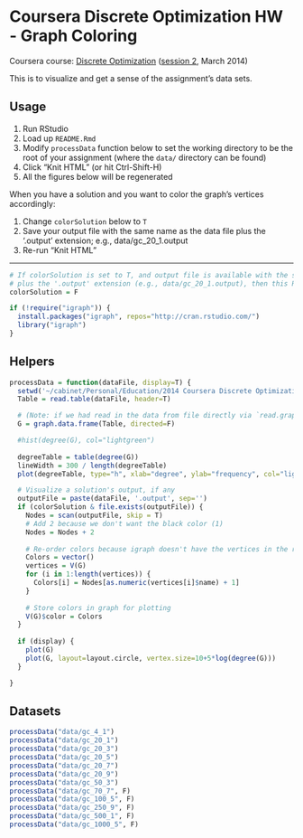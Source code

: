 Coursera Discrete Optimization HW - Graph Coloring
==================================================

Coursera course: [Discrete Optimization](https://www.coursera.org/course/optimization) ([session 2](https://class.coursera.org/optimization-002), March 2014)

This is to visualize and get a sense of the assignment's data sets.

Usage
-----

1. Run RStudio
1. Load up `README.Rmd`
1. Modify `processData` function below to set the working directory to be the root of your assignment (where the `data/` directory can be found)
1. Click "Knit HTML" (or hit Ctrl-Shift-H)
1. All the figures below will be regenerated

When you have a solution and you want to color the graph's vertices accordingly:

1. Change `colorSolution` below to `T`
1. Save your output file with the same name as the data file plus the '.output' extension; e.g., data/gc_20_1.output
1. Re-run "Knit HTML"

---

```r

# If colorSolution is set to T, and output file is available with the same name as the data file
# plus the '.output' extension (e.g., data/gc_20_1.output), then this R script will color the graph with your solution.
colorSolution = F

if (!require("igraph")) {
  install.packages("igraph", repos="http://cran.rstudio.com/") 
  library("igraph")
}
```


Helpers
-------

```r

processData = function(dataFile, display=T) {
  setwd('~/cabinet/Personal/Education/2014 Coursera Discrete Optimization/hw/src/coloring')
  Table = read.table(dataFile, header=T)

  # (Note: if we had read in the data from file directly via `read.graph`, not only would we not have been able to skip the header line but igraph would have changed the node indexes to 1-based indexing by adding 1 to every ID.)
  G = graph.data.frame(Table, directed=F)

  #hist(degree(G), col="lightgreen")
  
  degreeTable = table(degree(G))
  lineWidth = 300 / length(degreeTable)
  plot(degreeTable, type="h", xlab="degree", ylab="frequency", col="lightgreen", lwd=lineWidth)

  # Visualize a solution's output, if any
  outputFile = paste(dataFile, '.output', sep='')
  if (colorSolution & file.exists(outputFile)) {
    Nodes = scan(outputFile, skip = T)
    # Add 2 because we don't want the black color (1)
    Nodes = Nodes + 2
    
    # Re-order colors because igraph doesn't have the vertices in the right order
    Colors = vector()
    vertices = V(G)
    for (i in 1:length(vertices)) {
      Colors[i] = Nodes[as.numeric(vertices[i]$name) + 1]
    }
    
    # Store colors in graph for plotting
    V(G)$color = Colors
  }
  
  if (display) {
    plot(G)
    plot(G, layout=layout.circle, vertex.size=10+5*log(degree(G)))
  }

}
```


Datasets
--------

```r
processData("data/gc_4_1")
processData("data/gc_20_1")
processData("data/gc_20_3")
processData("data/gc_20_5")
processData("data/gc_20_7")
processData("data/gc_20_9")
processData("data/gc_50_3")
processData("data/gc_70_7", F)
processData("data/gc_100_5", F)
processData("data/gc_250_9", F)
processData("data/gc_500_1", F)
processData("data/gc_1000_5", F)

```

